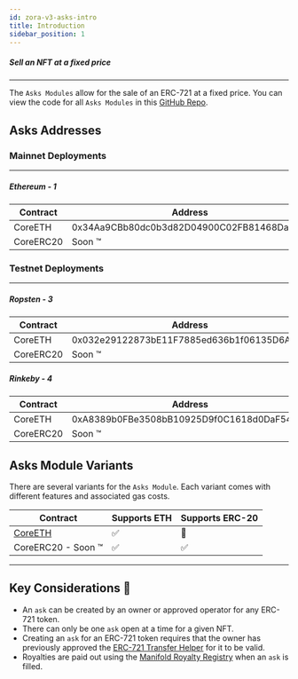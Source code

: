 ```yaml
---
id: zora-v3-asks-intro
title: Introduction
sidebar_position: 1
---
```



##### Sell an NFT at a fixed price

---
The `Asks Modules` allow for the sale of an ERC-721 at a fixed price.
You can view the code for all `Asks Modules` in this [GitHub Repo](https://github.com/ourzora/v3/tree/main/contracts/modules/Asks).

## Asks Addresses

### Mainnet Deployments
---
##### Ethereum - 1
| **Contract**       | **Address**                                |
| -------------------|--------------------------------------------|
| CoreETH            | 0x34Aa9CBb80dc0b3d82D04900C02FB81468DafcAb |
| CoreERC20          | Soon ™️ |


### Testnet Deployments
---
##### Ropsten - 3
| **Contract**       | **Address**                                |
| -------------------|--------------------------------------------|
| CoreETH            | 0x032e29122873bE11F7885ed636b1f06135D6A033 |
| CoreERC20          | Soon ™️ |

##### Rinkeby - 4
| **Contract**       | **Address**                                |
| -------------------|--------------------------------------------|
| CoreETH            | 0xA8389b0FBe3508bB10925D9f0C1618d0DaF54c74 |
| CoreERC20          | Soon ™️ |



## Asks Module Variants
There are several variants for the `Asks Module`. Each variant comes with different features and associated gas costs.

| Contract                                              | Supports ETH | Supports ERC-20  |
|-------------------------------------------------------|----------------|----------------|
|[CoreETH](./core/zora-v3-asks-coreETH)                 |   ✅           |   🚫            |
|CoreERC20 - Soon ™️                                     |   ✅           |   ✅            |

---

## Key Considerations 🔑
- An `ask` can be created by an owner or approved operator for any ERC-721 token.
- There can only be one `ask` open at a time for a given NFT.
- Creating an `ask` for an ERC-721 token requires that the owner has previously approved the [ERC-721 Transfer Helper](../../../smart-contracts/zora-V3#approving-tokens-to-v3) for it to be valid.
- Royalties are paid out using the [Manifold Royalty Registry](https://royaltyregistry.xyz/lookup) when an `ask` is filled.